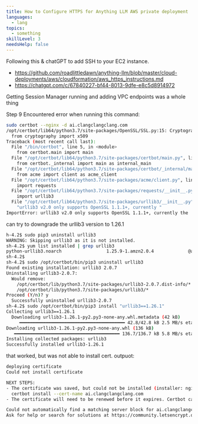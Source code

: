 ```yaml
---
title: How to Configure HTTPS for Anything LLM AWS private deployment
languages:
  - lang
topics:
  - something
skillLevel: 3
needsHelp: false
---
```


Following this & chatGPT to add SSH to your EC2 instance.

- https://github.com/roadlittledawn/anything-llm/blob/master/cloud-deployments/aws/cloudformation/aws_https_instructions.md
- https://chatgpt.com/c/67840227-bf44-8013-9dfe-e8c5d8914972

Getting Session Manager running and adding VPC endpoints was a whole thing

Step 9 Encountered error when running this command:

```bash
sudo certbot --nginx -d ai.clangclangclang.com
/opt/certbot/lib64/python3.7/site-packages/OpenSSL/SSL.py:15: CryptographyDeprecationWarning: Python 3.7 is no longer supported by the Python core team and support for it is deprecated in cryptography. A future release of cryptography will remove support for Python 3.7.
  from cryptography import x509
Traceback (most recent call last):
  File "/bin/certbot", line 5, in <module>
    from certbot.main import main
  File "/opt/certbot/lib64/python3.7/site-packages/certbot/main.py", line 6, in <module>
    from certbot._internal import main as internal_main
  File "/opt/certbot/lib64/python3.7/site-packages/certbot/_internal/main.py", line 24, in <module>
    from acme import client as acme_client
  File "/opt/certbot/lib64/python3.7/site-packages/acme/client.py", line 21, in <module>
    import requests
  File "/opt/certbot/lib64/python3.7/site-packages/requests/__init__.py", line 43, in <module>
    import urllib3
  File "/opt/certbot/lib64/python3.7/site-packages/urllib3/__init__.py", line 42, in <module>
    "urllib3 v2.0 only supports OpenSSL 1.1.1+, currently "
ImportError: urllib3 v2.0 only supports OpenSSL 1.1.1+, currently the 'ssl' module is compiled with 'OpenSSL 1.0.2k-fips  26 Jan 2017'. See: https://github.com/urllib3/urllib3/issues/2168
```

can try to downgrade the urllib3 version to 1.26.1

```bash
h-4.2$ sudo pip3 uninstall urllib3
WARNING: Skipping urllib3 as it is not installed.
sh-4.2$ yum list installed | grep urllib3
python-urllib3.noarch                 1.25.9-1.amzn2.0.4             @amzn2-core
sh-4.2$
sh-4.2$ sudo /opt/certbot/bin/pip3 uninstall urllib3
Found existing installation: urllib3 2.0.7
Uninstalling urllib3-2.0.7:
  Would remove:
    /opt/certbot/lib/python3.7/site-packages/urllib3-2.0.7.dist-info/*
    /opt/certbot/lib/python3.7/site-packages/urllib3/*
Proceed (Y/n)? y
  Successfully uninstalled urllib3-2.0.7
sh-4.2$ sudo /opt/certbot/bin/pip3 install "urllib3==1.26.1"
Collecting urllib3==1.26.1
  Downloading urllib3-1.26.1-py2.py3-none-any.whl.metadata (42 kB)
     ━━━━━━━━━━━━━━━━━━━━━━━━━━━━━━━━━━━━━━━━ 42.8/42.8 kB 2.5 MB/s eta 0:00:00
Downloading urllib3-1.26.1-py2.py3-none-any.whl (136 kB)
   ━━━━━━━━━━━━━━━━━━━━━━━━━━━━━━━━━━━━━━━━ 136.7/136.7 kB 5.8 MB/s eta 0:00:00
Installing collected packages: urllib3
Successfully installed urllib3-1.26.1
```

that worked, but was not able to install cert. outpuot:

```bash
deploying certificate
Could not install certificate

NEXT STEPS:
- The certificate was saved, but could not be installed (installer: nginx). After fixing the error shown below, try installing it again by running:
  certbot install --cert-name ai.clangclangclang.com
- The certificate will need to be renewed before it expires. Certbot can automatically renew the certificate in the background, but you may need to take steps to enable that functionality. See https://certbot.org/renewal-setup for instructions.

Could not automatically find a matching server block for ai.clangclangclang.com. Set the `server_name` directive to use the Nginx installer.
Ask for help or search for solutions at https://community.letsencrypt.org. See the logfile /var/log/letsencrypt/letsencrypt.log or re-run Certbot with -v for more details.
```
